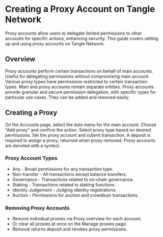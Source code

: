 # Creating a Proxy Account on Tangle Network

Proxy accounts allow users to delegate limited permissions to other accounts for specific actions, enhancing security. This guide covers setting up and using proxy accounts on Tangle Network.

## Overview

Proxy accounts perform certain transactions on behalf of main accounts.
Useful for delegating permissions without compromising main account.
Various proxy types have permissions restricted to certain transaction types.
Main and proxy accounts remain separate entities. Proxy accounts provide granular and secure permission delegation, with specific types for particular use cases. They can be added and removed easily.

## Creating a Proxy

On the Accounts page, select the dots menu for the main account.
Choose "Add proxy" and confirm the action.
Select proxy type based on desired permissions.
Set the proxy account and submit transaction.
A deposit is required to assign a proxy, returned when proxy removed. Proxy accounts are denoted with a symbol.

### Proxy Account Types

- Any - Broad permissions for any transaction type.
- Non-transfer - All transactions except balance transfers.
- Governance - Transactions related to on-chain governance.
- Staking - Transactions related to staking functions.
- Identity Judgement - Judging identity registrations.
- Auction - Permissions for auction and crowdloan transactions.

### Removing Proxy Accounts

- Remove individual proxies via Proxy overview for each account.
- Or clear all proxies at once on the Manage proxies page.
- Removal returns deposit and revokes proxy permissions.
